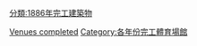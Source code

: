 {{10years|19世紀|完工體育場館|1886|各年份完工體育場館}}

[[Category:1886年體育|Venues completed]]
[[分類:1886年完工建築物|分類:1886年完工建築物]]
[[Category:各年份完工體育場館|Category:各年份完工體育場館]]